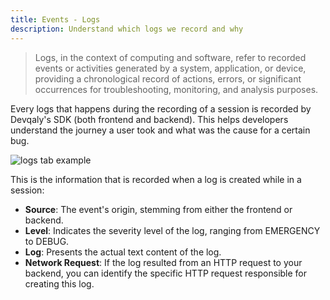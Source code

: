 ```yaml
---
title: Events - Logs
description: Understand which logs we record and why
---
```



> Logs, in the context of computing and software, refer to recorded events or activities generated by a system,
application, or device, providing a chronological record of actions, errors, or significant occurrences for
troubleshooting, monitoring, and analysis purposes.

Every logs that happens during the recording of a session is recorded by Devqaly's SDK (both frontend and backend).
This helps developers understand the journey a user took and what was the cause for a certain bug.

<Image src={logsTabExample} alt="logs tab example"/>

This is the information that is recorded when a log is created while in a session:

- **Source**: The event's origin, stemming from either the frontend or backend.
- **Level**: Indicates the severity level of the log, ranging from EMERGENCY to DEBUG.
- **Log**: Presents the actual text content of the log.
- **Network Request**: If the log resulted from an HTTP request to your backend, you can identify the specific HTTP
request responsible for creating this log.